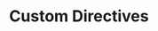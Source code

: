 ---
id: "vue_tf_hard_001"
questionType: "TRUE_FALSE"
title: "Custom Directives"
statement: "The 'bind' hook in a custom directive is called only once when the element is inserted into the DOM."
difficulty: "HARD"
category: "Vue"
correctAnswer: false
explanation: "The 'bind' hook is called once when the directive is bound, not necessarily when inserted."
---